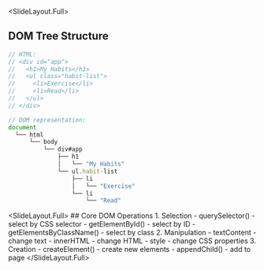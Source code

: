 
<SlideLayout.Full>
## DOM Tree Structure
<CodeDisplay >
  <File name="example.js">
    
```javascript
// HTML:
// <div id="app">
//   <h1>My Habits</h1>
//   <ul class="habit-list">
//     <li>Exercise</li>
//     <li>Read</li>
//   </ul>
// </div>

// DOM representation:
document
  └── html
      └── body
          └── div#app
              ├── h1
              │   └── "My Habits"
              └── ul.habit-list
                  ├── li
                  │   └── "Exercise"
                  └── li
                      └── "Read"
```
    
  </File>
</CodeDisplay>
</SlideLayout.Full>

<SlideLayout.Full>
  <FlexBox alignItems="center" justifyContent="center" flexDirection="column">
    ## Core DOM Operations
    <Box width="80%">
      <Text fontSize="24px" fontWeight="bold" marginBottom="20px">1. Selection</Text>
      - querySelector() - select by CSS selector
      - getElementById() - select by ID
      - getElementsByClassName() - select by class
      <Text fontSize="24px" fontWeight="bold" marginTop="30px" marginBottom="20px">2. Manipulation</Text>
      - textContent - change text
      - innerHTML - change HTML
      - style - change CSS properties
      <Text fontSize="24px" fontWeight="bold" marginTop="30px" marginBottom="20px">3. Creation</Text>
      - createElement() - create new elements
      - appendChild() - add to page
    </Box>
  </FlexBox>
</SlideLayout.Full>